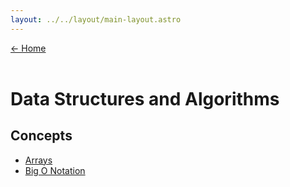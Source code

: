 ---
layout: ../../layout/main-layout.astro
---

<a href="/">← Home </a> <br /> <br />

# Data Structures and Algorithms

## Concepts
- [Arrays](./dsa/arrays)
- [Big O Notation](./dsa/big-o-notation)
